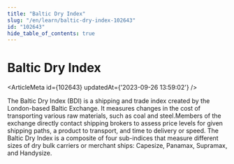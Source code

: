```yaml
---
title: "Baltic Dry Index"
slug: "/en/learn/baltic-dry-index-102643"
id: "102643"
hide_table_of_contents: true
---
```



# Baltic Dry Index

<ArticleMeta id={102643} updatedAt={'2023-09-26 13:59:02'} />
<div className='border-solid border-b border-t-0 my-4 border-[var(--ifm-color-gray-300)]' />

The Baltic Dry Index (BDI) is a shipping and trade index created by the London-based Baltic Exchange. It measures changes in the cost of transporting various raw materials, such as coal and steel.Members of the exchange directly contact shipping brokers to assess price levels for given shipping paths, a product to transport, and time to delivery or speed. The Baltic Dry Index is a composite of four sub-indices that measure different sizes of dry bulk carriers or merchant ships: Capesize, Panamax, Supramax, and Handysize.
